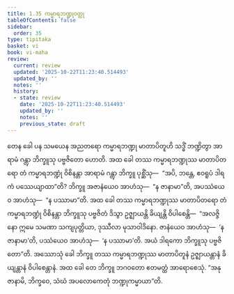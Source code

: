 ```yaml
---
title: 1.35 ကမ္မာရဘဏ္ဍုဝတ္ထု
tableOfContents: false
sidebar:
  order: 35
type: tipitaka
basket: vi
book: vi-maha
review:
  current: review
  updated: '2025-10-22T11:23:40.514493'
  updated_by: ''
  notes: ''
  history:
  - state: review
    date: '2025-10-22T11:23:40.514493'
    updated_by: ''
    notes: ''
    previous_state: draft
---
```



<ReviewStatus review={frontmatter.review} showDetails={true} />

<HypothesisAnnotation frontmatter={frontmatter} />

<DynamicBreadcrumb />

<Division number="98" book="vi-maha" e="ch" v="3" p="107">

<Paragraph number="436" book="vi-maha">
တေန ခေါ ပန သမယေန အညတရော ကမ္မာရဘဏ္ဍု မာတာပိတူဟိ သဒ္ဓိံ ဘဏ္ဍိတွာ အာရာမံ ဂန္တွာ ဘိက္ခူသု ပဗ္ဗဇိတော ဟောတိ. အထ ခေါ တဿ ကမ္မာရဘဏ္ဍုဿ မာတာပိတရော တံ ကမ္မာရဘဏ္ဍုံ ဝိစိနန္တာ အာရာမံ ဂန္တွာ ဘိက္ခူ ပုစ္ဆိံသု—  “အပိ, ဘန္တေ, ဧဝရူပံ ဒါရကံ ပဿေယျာထာ”တိ? ဘိက္ခူ အဇာနံယေဝ အာဟံသု—  “န ဇာနာမာ”တိ, အပဿံယေဝ အာဟံသု—  “န ပဿာမာ”တိ. အထ ခေါ တဿ ကမ္မာရဘဏ္ဍုဿ မာတာပိတရော တံ ကမ္မာရဘဏ္ဍုံ ဝိစိနန္တာ ဘိက္ခူသု ပဗ္ဗဇိတံ ဒိသွာ ဥဇ္ဈာယန္တိ ခိယျန္တိ ဝိပါစေန္တိ—  “အလဇ္ဇိနော ဣမေ သမဏာ သကျပုတ္တိယာ, ဒုဿီလာ မုသာဝါဒိနော. ဇာနံယေဝ အာဟံသု—  ‘န ဇာနာမာ’တိ, ပဿံယေဝ အာဟံသု—  ‘န ပဿာမာ’တိ. အယံ ဒါရကော ဘိက္ခူသု ပဗ္ဗဇိတော”တိ. အဿောသုံ ခေါ ဘိက္ခူ တဿ ကမ္မာရဘဏ္ဍုဿ မာတာပိတူနံ ဥဇ္ဈာယန္တာနံ ခိယျန္တာနံ ဝိပါစေန္တာနံ. အထ ခေါ တေ ဘိက္ခူ ဘဂဝတော ဧတမတ္ထံ အာရောစေသုံ. “အနုဇာနာမိ, ဘိက္ခဝေ, သံဃံ အပလောကေတုံ ဘဏ္ဍုကမ္မာယာ”တိ.
</Paragraph>
</Division>